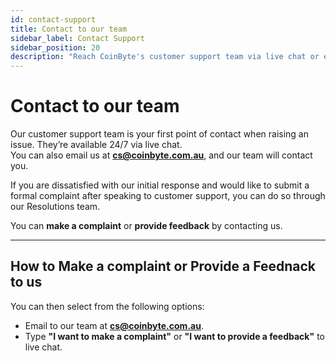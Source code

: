 ```yaml
---
id: contact-support
title: Contact to our team
sidebar_label: Contact Support
sidebar_position: 20
description: "Reach CoinByte's customer support team via live chat or email for issues, feedback, or complaints."
---
```



# **Contact to our team**

Our customer support team is your first point of contact when raising an issue. They’re available 24/7 via live chat.  
You can also email us at <a href="mailto:cs@coinbyte.com.au"><strong>cs@coinbyte.com.au</strong></a>, and our team will contact you.

If you are dissatisfied with our initial response and would like to submit a formal complaint after speaking to customer support, you can do so through our Resolutions team.

You can <strong>make a complaint</strong> or <strong>provide feedback</strong> by contacting us.

---

## **How to Make a complaint or Provide a Feednack to us**

You can then select from the following options:

- Email to our team at <a href="mailto:cs@coinbyte.com.au"><strong>cs@coinbyte.com.au</strong></a>.
- Type <strong>"I want to make a complaint"</strong> or <strong>"I want to provide a feedback"</strong> to live chat.

<RelatedArticles category="user-guide" />
